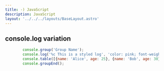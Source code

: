 ```yaml
---
title: -) JavaScript
description: JavaScript
layout: '../../../layouts/BaseLayout.astro'
---
```

 <style>{`
        .sl-markdown-content   div.ec-line {
            margin-top: 0 !important;
        }
        .sl-markdown-content  {
           font-size:15px;
        }
        .sl-markdown-content h1 {
           font-size:  27px;
           text-decoration: underline;
           font-weight: bold
        }
        .sl-markdown-content h2 {
           font-weight: normal;
           text-decoration: underline;
           font-size:25px;
        }
        .sl-markdown-content h3 {
           font-size:20px;
           font-weight: normal;
           font-style: italic;
           text-decoration: underline;
        }
        .sl-markdown-content h4 {
           font-size:15px;
           font-weight: normal;
           font-style: italic;           
           text-decoration: underline;
        }
        .sl-markdown-content h5 {
           font-size:12px;
           font-weight: bold;
           font-style: italic;           
           text-decoration: underline;
        }
        .sl-markdown-content th {
           font-size:12px;
        }
        .sl-markdown-content td {
           font-size:12px;
        }
        
 `}</style>


<TimeStamp fileUrl={import.meta.url} />

## console.log variation

```javascript
        console.group('Group Name');
        console.log('%c This is a styled log', 'color: pink; font-weight: bold;');
        console.table([{name: 'Alice', age: 25}, {name: 'Bob', age: 30}]);
        console.groupEnd();
```

